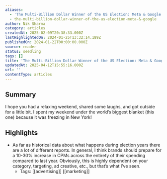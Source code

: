 ```yaml
---
aliases:
  - 'The Multi-Billion Dollar Winner of the US Election: Meta & Google'
  - the-multi-billion-dollar-winner-of-the-us-election-meta-&-google
author: Nik Sharma
category: articles
createdAt: 2025-02-09T20:38:33.000Z
lastHighlightedOn: 2024-01-25T13:32:14.189Z
publishedOn: 2024-01-22T00:00:00.000Z
source: reader
status: seedling
tags: []
title: 'The Multi-Billion Dollar Winner of the US Election: Meta & Google'
updatedAt: 2025-04-12T15:55:16.000Z
url: ''
contentType: articles
---
```

## Summary

I hope you had a relaxing weekend, shared some laughs, and got outside for a little bit. I spent my weekend under the world’s biggest blanket (this one) because it was freezing in New York!

## Highlights

- As far as historical data about what happens during election years there are a lot of different reports. In general, I think brands should prepare for a 10-30% increase in CPMs across the entirety of their spending compared to last year. Obviously, this is highly dependent on your category, targeting, ad creative, etc., but that’s what I’ve seen.
    - Tags: [[advertising]] [[marketing]]
